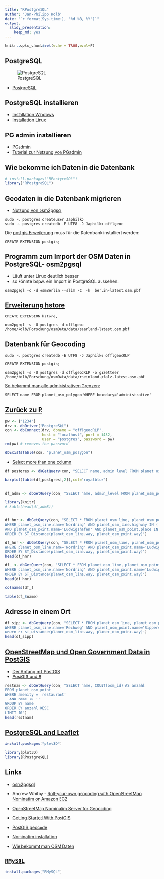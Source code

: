 ```yaml
---
title: "RPostgreSQL"
author: "Jan-Philipp Kolb"
date: "`r format(Sys.time(), '%d %B, %Y')`"
output: 
  slidy_presentation: 
    keep_md: yes
---
```


```r
knitr::opts_chunk$set(echo = TRUE,eval=F)
```

## PostgreSQL

![PostgreSQL](https://www.runabove.com/images/new/2015/postgresql_1.png)

- [PostgreSQL](http://wiki.openstreetmap.org/wiki/PostgreSQL)


## PostgreSQL installieren

- [Installation Windows](https://www.postgresql.org/download/windows/)
- [Installation Linux](http://postgres.de/install.html)

## PG admin installieren

- [PGadmin](https://www.pgadmin.org/)
- [Tutorial zur Nutzung von PGadmin](https://www.enterprisedb.com/resources/videos/how-create-postgres-database-using-pgadmin)

## Wie bekomme ich Daten in die Datenbank

```r
# install.packages("RPostgreSQL")
library("RPostgreSQL")
```


## Geodaten in die Datenbank migrieren

- [Nutzung von osm2pgsql](http://www.volkerschatz.com/net/osm/osm2pgsql-usage.html)

```
sudo -u postgres createuser Japhilko
sudo -u postgres createdb -E UTF8 -O Japhilko offlgeoc
```

Die [postgis Erweiterung](http://postgis.net/install/) muss für die Datenbank installiert werden:

```
CREATE EXTENSION postgis;
```


## Programm zum Import der OSM Daten in PostgreSQL- osm2pgsql

- Läuft unter Linux deutlich besser
- so könnte bspw. ein Import in PostgreSQL aussehen:

```
osm2pgsql -c -d osmBerlin --slim -C  -k  berlin-latest.osm.pbf
```


## [Erweiterung hstore](https://www.postgresql.org/docs/9.1/static/sql-createextension.html)

```
CREATE EXTENSION hstore;
```


```
osm2pgsql -s -U postgres -d offlgeoc /home/kolb/Forschung/osmData/data/saarland-latest.osm.pbf 
```

## Datenbank für Geocoding

```
sudo -u postgres createdb -E UTF8 -O Japhilko offlgeocRLP
```

```
CREATE EXTENSION postgis;
```

```
osm2pgsql -s -U postgres -d offlgeocRLP -o gazetteer /home/kolb/Forschung/osmData/data/rheinland-pfalz-latest.osm.pbf 
```

[So bekommt man alle administrativen Grenzen:](https://gist.github.com/jpetazzo/5177554)

```
SELECT name FROM planet_osm_polygon WHERE boundary='administrative'
```

## [Zurück zu R](https://datashenanigan.wordpress.com/2015/05/18/getting-started-with-postgresql-in-r/)

```r
pw <- {"1234"}
drv <- dbDriver("PostgreSQL")
con <- dbConnect(drv, dbname = "offlgeocRLP",
                 host = "localhost", port = 5432,
                 user = "postgres", password = pw)
rm(pw) # removes the password

dbExistsTable(con, "planet_osm_polygon")
```

- [Select more than one column](http://dba.stackexchange.com/questions/54011/postgres-function-assign-query-results-to-multiple-variables)

```r
df_postgres <- dbGetQuery(con, "SELECT name, admin_level FROM planet_osm_polygon WHERE boundary='administrative'")
```

```r
barplot(table(df_postgres[,2]),col="royalblue")
```

## 

```r
df_adm8 <- dbGetQuery(con, "SELECT name, admin_level FROM planet_osm_polygon WHERE boundary='administrative' AND admin_level='8'")
```

```r
library(knitr)
# kable(head(df_adm8))
```

## 

```r
df_hnr <- dbGetQuery(con, "SELECT * FROM planet_osm_line, planet_osm_point 
WHERE planet_osm_line.name='Nordring' AND planet_osm_line.highway IN ('motorway','trunk','primary')
AND planet_osm_point.name='Ludwigshafen' AND planet_osm_point.place IN ('city', 'town')
ORDER BY ST_Distance(planet_osm_line.way, planet_osm_point.way)")
```

```r
df_hnr <- dbGetQuery(con, "SELECT * FROM planet_osm_line, planet_osm_point 
WHERE planet_osm_line.name='Nordring' AND planet_osm_point.name='Ludwigshafen' 
ORDER BY ST_Distance(planet_osm_line.way, planet_osm_point.way)")
head(df_hnr)
```

```r
df_ <- dbGetQuery(con, "SELECT * FROM planet_osm_line, planet_osm_point 
WHERE planet_osm_line.name='Nordring' AND planet_osm_point.name='Ludwigshafen' 
ORDER BY ST_Distance(planet_osm_line.way, planet_osm_point.way)")
head(df_hnr)
```

```r
colnames(df_)
```

```r
table(df_$name)
```

## Adresse in einem Ort

```r
df_sipp <- dbGetQuery(con, "SELECT * FROM planet_osm_line, planet_osm_point 
WHERE planet_osm_line.name='Rechweg' AND planet_osm_point.name='Sippersfeld' 
ORDER BY ST_Distance(planet_osm_line.way, planet_osm_point.way)")
head(df_sipp)
```


## [OpenStreetMap und Open Government Data in PostGIS](http://tud.at/linuxwochen/2013-osm-postgis/)

- [Der Anfang mit PostGIS](http://www.bostongis.com/?content_name=postgis_tut01)
- [PostGIS und R](https://gis.stackexchange.com/questions/64950/working-with-postgis-data-in-r)

```r
restnam <- dbGetQuery(con, "SELECT name, COUNT(osm_id) AS anzahl
FROM planet_osm_point
WHERE amenity = 'restaurant'
  AND name <> ''
GROUP BY name
ORDER BY anzahl DESC
LIMIT 10")
head(restnam)
```


## [PostgreSQL and Leaflet](https://www.r-bloggers.com/using-postgresql-and-shiny-with-a-dynamic-leaflet-map-monitoring-trash-cans/)

```r
install.packages("plot3D")
```


```r
library(plot3D)
library(RPostgreSQL)
```

## Links

- [osm2pgsql
](https://github.com/petewarden/osm2pgsql/tree/master/gazetteer)

- Andrew Whitby - [Roll-your-own geocoding with OpenStreetMap Nominatim on Amazon EC2](https://andrewwhitby.com/2014/12/18/nominatim-on-ec2/)

- [OpenStreetMap Nominatim Server for Geocoding](http://koo.fi/blog/2015/03/19/openstreetmap-nominatim-server-for-geocoding/#Database_users)

- [Getting Started With PostGIS](http://www.bostongis.com/PrinterFriendly.aspx?content_name=postgis_tut01)

- [PostGIS geocode](http://postgis.net/docs/Geocode.html)

- [Nominatim installation](http://wiki.openstreetmap.org/wiki/Nominatim/Installation)

- [Wie bekommt man OSM Daten](https://www.azavea.com/blog/2015/12/21/tools-for-getting-data-out-of-openstreetmap-and-into-desktop-gis/)


## [`RMySQL`](https://cran.r-project.org/web/packages/RMySQL/index.html)

```r
install.packages("RMySQL")
```
